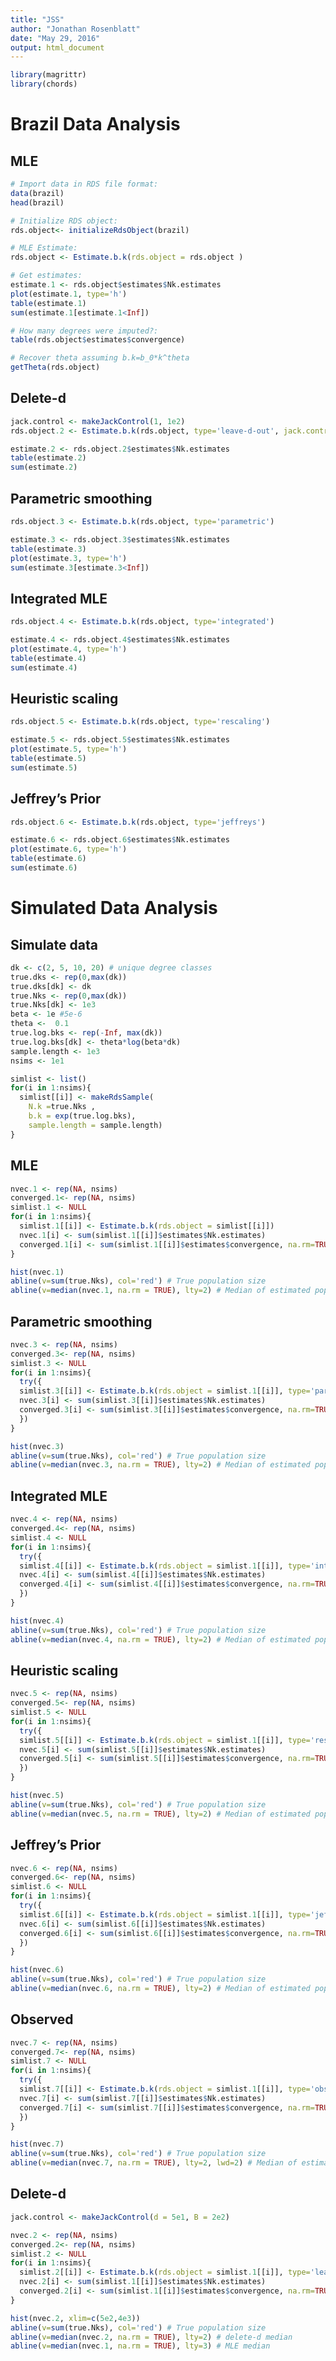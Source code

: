 ```yaml
---
title: "JSS"
author: "Jonathan Rosenblatt"
date: "May 29, 2016"
output: html_document
---
```


```r
library(magrittr)
library(chords)
```


# Brazil Data Analysis

## MLE
```r
# Import data in RDS file format:
data(brazil)
head(brazil)

# Initialize RDS object:
rds.object<- initializeRdsObject(brazil)

# MLE Estimate:
rds.object <- Estimate.b.k(rds.object = rds.object )

# Get estimates:
estimate.1 <- rds.object$estimates$Nk.estimates
plot(estimate.1, type='h')
table(estimate.1)
sum(estimate.1[estimate.1<Inf])

# How many degrees were imputed?:
table(rds.object$estimates$convergence)

# Recover theta assuming b.k=b_0*k^theta
getTheta(rds.object)
```

## Delete-d 
```r
jack.control <- makeJackControl(1, 1e2)
rds.object.2 <- Estimate.b.k(rds.object, type='leave-d-out', jack.control = jack.control)

estimate.2 <- rds.object.2$estimates$Nk.estimates
table(estimate.2)
sum(estimate.2)
```

## Parametric smoothing
```r
rds.object.3 <- Estimate.b.k(rds.object, type='parametric')

estimate.3 <- rds.object.3$estimates$Nk.estimates
table(estimate.3)
plot(estimate.3, type='h')
sum(estimate.3[estimate.3<Inf])
```

## Integrated MLE
```r
rds.object.4 <- Estimate.b.k(rds.object, type='integrated')

estimate.4 <- rds.object.4$estimates$Nk.estimates
plot(estimate.4, type='h')
table(estimate.4)
sum(estimate.4)
```


## Heuristic scaling
```r
rds.object.5 <- Estimate.b.k(rds.object, type='rescaling')

estimate.5 <- rds.object.5$estimates$Nk.estimates
plot(estimate.5, type='h')
table(estimate.5)
sum(estimate.5)
```


## Jeffrey's Prior
```r
rds.object.6 <- Estimate.b.k(rds.object, type='jeffreys')

estimate.6 <- rds.object.6$estimates$Nk.estimates
plot(estimate.6, type='h')
table(estimate.6)
sum(estimate.6)
```



# Simulated Data Analysis


## Simulate data
```r
dk <- c(2, 5, 10, 20) # unique degree classes
true.dks <- rep(0,max(dk))
true.dks[dk] <- dk
true.Nks <- rep(0,max(dk))
true.Nks[dk] <- 1e3
beta <- 1e #5e-6
theta <-  0.1
true.log.bks <- rep(-Inf, max(dk))
true.log.bks[dk] <- theta*log(beta*dk)
sample.length <- 1e3
nsims <- 1e1

simlist <- list()
for(i in 1:nsims){
  simlist[[i]] <- makeRdsSample(
    N.k =true.Nks , 
    b.k = exp(true.log.bks),
    sample.length = sample.length)
}
```


## MLE
```r
nvec.1 <- rep(NA, nsims)
converged.1<- rep(NA, nsims)
simlist.1 <- NULL
for(i in 1:nsims){
  simlist.1[[i]] <- Estimate.b.k(rds.object = simlist[[i]])
  nvec.1[i] <- sum(simlist.1[[i]]$estimates$Nk.estimates)
  converged.1[i] <- sum(simlist.1[[i]]$estimates$convergence, na.rm=TRUE)
}

hist(nvec.1)
abline(v=sum(true.Nks), col='red') # True population size
abline(v=median(nvec.1, na.rm = TRUE), lty=2) # Median of estimated population size
```


## Parametric smoothing
```r
nvec.3 <- rep(NA, nsims)
converged.3<- rep(NA, nsims)
simlist.3 <- NULL
for(i in 1:nsims){
  try({
  simlist.3[[i]] <- Estimate.b.k(rds.object = simlist.1[[i]], type='parametric')
  nvec.3[i] <- sum(simlist.3[[i]]$estimates$Nk.estimates)
  converged.3[i] <- sum(simlist.3[[i]]$estimates$convergence, na.rm=TRUE)      
  })
}

hist(nvec.3)
abline(v=sum(true.Nks), col='red') # True population size
abline(v=median(nvec.3, na.rm = TRUE), lty=2) # Median of estimated population size
```


## Integrated MLE
```r
nvec.4 <- rep(NA, nsims)
converged.4<- rep(NA, nsims)
simlist.4 <- NULL
for(i in 1:nsims){
  try({
  simlist.4[[i]] <- Estimate.b.k(rds.object = simlist.1[[i]], type='integrated')
  nvec.4[i] <- sum(simlist.4[[i]]$estimates$Nk.estimates)
  converged.4[i] <- sum(simlist.4[[i]]$estimates$convergence, na.rm=TRUE)      
  })
}

hist(nvec.4)
abline(v=sum(true.Nks), col='red') # True population size
abline(v=median(nvec.4, na.rm = TRUE), lty=2) # Median of estimated population size
```


## Heuristic scaling
```r
nvec.5 <- rep(NA, nsims)
converged.5<- rep(NA, nsims)
simlist.5 <- NULL
for(i in 1:nsims){
  try({
  simlist.5[[i]] <- Estimate.b.k(rds.object = simlist.1[[i]], type='rescaling')
  nvec.5[i] <- sum(simlist.5[[i]]$estimates$Nk.estimates)
  converged.5[i] <- sum(simlist.5[[i]]$estimates$convergence, na.rm=TRUE)      
  })
}

hist(nvec.5)
abline(v=sum(true.Nks), col='red') # True population size
abline(v=median(nvec.5, na.rm = TRUE), lty=2) # Median of estimated population size
```


## Jeffrey's Prior
```r
nvec.6 <- rep(NA, nsims)
converged.6<- rep(NA, nsims)
simlist.6 <- NULL
for(i in 1:nsims){
  try({
  simlist.6[[i]] <- Estimate.b.k(rds.object = simlist.1[[i]], type='jeffreys')
  nvec.6[i] <- sum(simlist.6[[i]]$estimates$Nk.estimates)
  converged.6[i] <- sum(simlist.6[[i]]$estimates$convergence, na.rm=TRUE)      
  })
}

hist(nvec.6)
abline(v=sum(true.Nks), col='red') # True population size
abline(v=median(nvec.6, na.rm = TRUE), lty=2) # Median of estimated population size
```


## Observed
```r
nvec.7 <- rep(NA, nsims)
converged.7<- rep(NA, nsims)
simlist.7 <- NULL
for(i in 1:nsims){
  try({
  simlist.7[[i]] <- Estimate.b.k(rds.object = simlist.1[[i]], type='observed')
  nvec.7[i] <- sum(simlist.7[[i]]$estimates$Nk.estimates)
  converged.7[i] <- sum(simlist.7[[i]]$estimates$convergence, na.rm=TRUE)      
  })
}

hist(nvec.7)
abline(v=sum(true.Nks), col='red') # True population size
abline(v=median(nvec.7, na.rm = TRUE), lty=2, lwd=2) # Median of estimated population size
```


## Delete-d 
```r
jack.control <- makeJackControl(d = 5e1, B = 2e2)

nvec.2 <- rep(NA, nsims)
converged.2<- rep(NA, nsims)
simlist.2 <- NULL
for(i in 1:nsims){
  simlist.2[[i]] <- Estimate.b.k(rds.object = simlist.1[[i]], type='leave-d-out', jack.control)
  nvec.2[i] <- sum(simlist.1[[i]]$estimates$Nk.estimates)
  converged.2[i] <- sum(simlist.1[[i]]$estimates$convergence, na.rm=TRUE)
}

hist(nvec.2, xlim=c(5e2,4e3))
abline(v=sum(true.Nks), col='red') # True population size
abline(v=median(nvec.2, na.rm = TRUE), lty=2) # delete-d median
abline(v=median(nvec.1, na.rm = TRUE), lty=3) # MLE median
```
